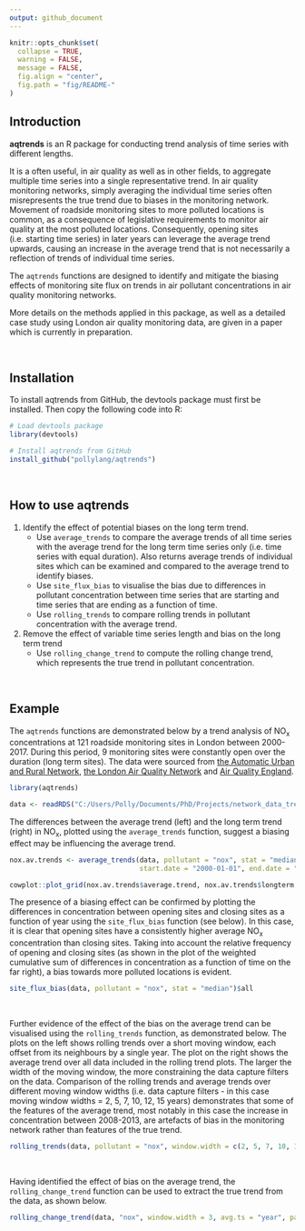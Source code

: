 ```yaml
---
output: github_document
---
```


<!-- README.md is generated from README.Rmd. Please edit that file -->

```r
knitr::opts_chunk$set(
  collapse = TRUE,
  warning = FALSE,
  message = FALSE,
  fig.align = "center",
  fig.path = "fig/README-"
)
```

## Introduction

**aqtrends** is an R package for conducting trend analysis of time series with different lengths. 

It is a often useful, in air quality as well as in other fields, to aggregate multiple time series into a single representative trend. In air quality monitoring networks, simply averaging the individual time series often misrepresents the true trend due to biases in the monitoring network. Movement of roadside monitoring sites to more polluted locations is common, as a consequence of legislative requirements to monitor air quality at the most polluted locations. Consequently, opening sites (i.e. starting time series) in later years can leverage the average trend upwards, causing an increase in the average trend that is not necessarily a reflection of trends of individual time series. 

The `aqtrends` functions are designed to identify and mitigate the biasing effects of monitoring site flux on trends in air pollutant concentrations in air quality monitoring networks. 

More details on the methods applied in this package, as well as a detailed case study using London air quality monitoring data, are given in a paper which is currently in preparation.

&nbsp;
&nbsp;

## Installation

To install aqtrends from GitHub, the devtools package must first be installed. Then copy the following code into R:

```r
# Load devtools package
library(devtools)

# Install aqtrends from GitHub
install_github("pollylang/aqtrends")
```

&nbsp;
&nbsp;

## How to use aqtrends

1. Identify the effect of potential biases on the long term trend. 
    + Use `average_trends` to compare the average trends of all time series with the average trend for the long term time series only (i.e. time series with equal duration). Also returns average trends of individual sites which can be examined and compared to the average trend to identify biases.
    + Use `site_flux_bias` to visualise the bias due to differences in pollutant concentration between time series that are starting and time series that are ending as a function of time.
    + Use `rolling_trends` to compare rolling trends in pollutant concentration with the average trend.
2. Remove the effect of variable time series length and bias on the long term trend
    + Use `rolling_change_trend` to compute the rolling change trend, which represents the true trend in pollutant concentration.

&nbsp;
&nbsp;

## Example

The `aqtrends` functions are demonstrated below by a trend analysis of NO~x~ concentrations at 121 roadside monitoring sites in London between 2000-2017. During this period, 9 monitoring sites were constantly open over the duration (long term sites). The data were sourced from [the Automatic Urban and Rural Network](https://uk-air.defra.gov.uk/networks/network-info?view=aurn), [the London Air Quality Network](https://www.londonair.org.uk/LondonAir/Default.aspx) and [Air Quality England](http://www.airqualityengland.co.uk/).

```r

library(aqtrends)

data <- readRDS("C:/Users/Polly/Documents/PhD/Projects/network_data_trend_analysis/03-2018/london_site_representativeness/Data/Workspace_objects/traffic_sites/obs_nox_london_2000-17.RDS")

```

The differences between the average trend (left) and the long term trend (right) in NO~x~, plotted using the `average_trends` function, suggest a biasing effect may be influencing the average trend.


```r
nox.av.trends <- average_trends(data, pollutant = "nox", stat = "median", 
                                start.date = "2000-01-01", end.date = "2017-12-31", data.capture = 90)

cowplot::plot_grid(nox.av.trends$average.trend, nox.av.trends$longterm.trend, ncol = 2)
```

The presence of a biasing effect can be confirmed by plotting the differences in concentration between opening sites and closing sites as a function of year using the `site_flux_bias` function (see below). In this case, it is clear that opening sites have a consistently higher average NO~x~ concentration than closing sites. Taking into account the relative frequency of opening and closing sites (as shown in the plot of the weighted cumulative sum of differences in concentration as a function of time on the far right), a bias towards more polluted locations is evident. 


```r
site_flux_bias(data, pollutant = "nox", stat = "median")$all
```

&nbsp;

Further evidence of the effect of the bias on the average trend can be visualised using the `rolling_trends` function, as demonstrated below. The plots on the left shows rolling trends over a short moving window, each offset from its neighbours by a single year. The plot on the right shows the average trend over all data included in the rolling trend plots. The larger the width of the moving window, the more constraining the data capture filters on the data. Comparison of the rolling trends and average trends over different moving window widths (i.e. data capture filters - in this case moving window widths = 2, 5, 7, 10, 12, 15 years) demonstrates that some of the features of the average trend, most notably in this case the increase in concentration between 2008-2013, are artefacts of bias in the monitoring network rather than features of the true trend. 


```r
rolling_trends(data, pollutant = "nox", window.width = c(2, 5, 7, 10, 12, 15))
```

&nbsp;

Having identified the effect of bias on the average trend, the `rolling_change_trend` function can be used to extract the true trend from the data, as shown below. 


```r
rolling_change_trend(data, "nox", window.width = 3, avg.ts = "year", parallel = TRUE)
```
